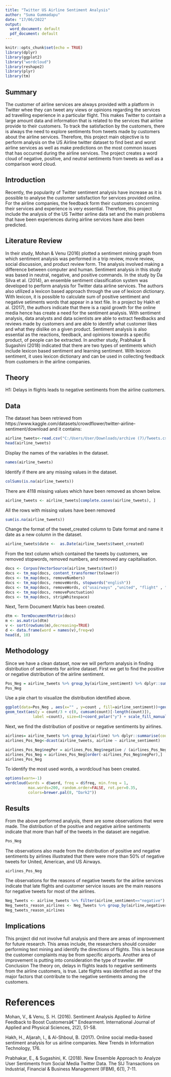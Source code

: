---
title: "Twitter US Airline Sentiment Analysis"
author: "Suma Gummadapu"
date: "17/06/2022"
output: 
  word_document: default
  pdf_document: default
---

```{r setup, include=FALSE}
knitr::opts_chunk$set(echo = TRUE)
library(dplyr)
library(ggplot2)
library("wordcloud")
library(reshape2)
library(plyr)
library(tm)

```

## Summary
The customer of airline services are always provided with a platform in Twitter whee they can tweet any views or opinions regarding the services ad travelling experience in a particular flight. This makes Twitter to contain a large amount data and information that is related to the services that airline provide to their customers. To track the satisfaction by the customers, there is always the need to explore sentiments from tweets made by customers about the airline services. Therefore, this project main objective is to perform analysis on the US Airline twitter dataset to find best and worst airline services as well as make predictions on the most common issues that has occurred during the airline services. The project creates a word cloud of negative, positive, and neutral sentiments from tweets as well as a comparison word cloud. 

## Introduction

Recently, the popularity of Twitter sentiment analysis have increase as it is possible to analyse the customer satisfaction for services provided online. For the airline companies, the feedback form their customers concerning their services and experience is very essential. Therefore, this project include the analysis of the US Twitter airline data set and the main problems that have been experiences during airline services have also been predicted. 

## Literature Review
In their study, Mohan & Venu (2016) plotted a sentiment mining graph from which sentiment analysis was performed in a trip review, movie review, social discussion, and product review form. The analysis involved making a difference between computer and human. Sentiment analysis in this study was based in neutral, negative, and positive commands. In the study by Da Silva et al. (2014), an ensemble sentiment classification system was developed to perform analysis for Twitter data airline services. The authors also utilized a lexicon based approach through the use of lexicon dictionary. With lexicon, it is possible to calculate sum of positive sentiment and negative setiments words that appear in a text file. 
In a project by Hakh et al. (2017), the authors indicate that there is a rapid growth for the online media hence has create a need for the sentiment analysis. With sentiment analysis, data analysts and data scientists are able to extract feedbacks and reviews made by customers and are able to identify what customer likes and what they dislike on a given product. Sentiment analysis is also essential as the reactions, feedback, and opinions towards a specific product, of people can be extracted. In another study, Prabhakar & Sugashini (2018) indicated that there are two types of sentiments which include lexicon based sentiment and learning sentiment. With lexicon sentiment, it uses lexicon dictionary and can be used in collecting feedback from customers in the airline companies. 

## Theory
H1: Delays in flights leads to negative sentiments from the airline customers. 


## Data

The dataset has been retrieved from https://www.kaggle.com/datasets/crowdflower/twitter-airline-sentiment/download and it contains:



```{r echo=FALSE}
airline_tweets<-read.csv("C:/Users/User/Downloads/archive (7)/Tweets.csv")
head(airline_tweets)

```
Display the names of the variables in the dataset.

```{r}
names(airline_tweets)
```
Identify if there are any missing values in the dataset.
```{r}
colSums(is.na(airline_tweets))
```
There are 4118 missing values which have been removed as shown below.
```{r}
airline_tweets <- airline_tweets[complete.cases(airline_tweets), ]

```

All the rows with missing values have been removed

```{r}
sum(is.na(airline_tweets))

```

Change the format of the tweet_created column to Date format and name it date as a new column in the dataset.
```{r}

airline_tweets$date <-  as.Date(airline_tweets$tweet_created)
```

From the text column which contained the tweets by customers, we removed stopwords, removed numbers, and removed any capitalisation.

```{r}
docs <- Corpus(VectorSource(airline_tweets$text))
docs <- tm_map(docs, content_transformer(tolower))
docs <- tm_map(docs, removeNumbers)
docs <- tm_map(docs, removeWords, stopwords("english"))
docs <- tm_map(docs, removeWords, c("usairways" ,"united", "flight" , "americanair" , "jetblue" , "southwestair")) 
docs <- tm_map(docs, removePunctuation)
docs <- tm_map(docs, stripWhitespace)

```
Next, Term Document Matrix has been created.
```{r}
dtm <- TermDocumentMatrix(docs)
m <- as.matrix(dtm)
v <- sort(rowSums(m),decreasing=TRUE)
d <- data.frame(word = names(v),freq=v)
head(d, 10)
```


## Methodology
Since we have a clean dataset, now we will perform analysis in finding distribution of sentiments for airline dataset. 
First we get to find the positive or negative distribution of the airline sentiment.


```{r}
Pos_Neg = airline_tweets %>% group_by(airline_sentiment) %>% dplyr::summarise(count = n())
Pos_Neg

```

Use a pie chart to visualize the distribution identified above.

```{r}
ggplot(data=Pos_Neg , aes(x="" , y=count , fill=airline_sentiment))+geom_bar(width=1,stat="identity")+
geom_text(aes(y = count/3 + c(0, cumsum(count)[-length(count)]), 
            label =count), size=4)+coord_polar("y") + scale_fill_manual(values=c("#ffbebe", "#fff9be", "#d4ffbe"))

```
Next, we find the distribution of positive or negative sentiments by airlines.


```{r echo=FALSE}
airlines= airline_tweets %>% group_by(airline) %>% dplyr::summarise(count=n())
airlines_Pos_Neg<-dcast(airline_tweets, airline ~ airline_sentiment)

```


```{r}
airlines_Pos_Neg$negPer = airlines_Pos_Neg$negative / (airlines_Pos_Neg$negative + airlines_Pos_Neg$positive + airlines_Pos_Neg$neutral)
airlines_Pos_Neg = airlines_Pos_Neg[order(-airlines_Pos_Neg$negPer),] 
airlines_Pos_Neg

```
To identify the most used words, a wordcloud has been created. 
```{r}
options(warn=-1)
wordcloud(words = d$word, freq = d$freq, min.freq = 1,
          max.words=200, random.order=FALSE, rot.per=0.35, 
          colors=brewer.pal(8, "Dark2"))
```



## Results

From the above performed analysis, there are some observations that were made.
The distribution of the positive and negative airline sentiments indicate that more than half of the tweets in the dataset are negative.

```{r echo=FALSE}
Pos_Neg
```
The observations also made from the distribution of positive and negative sentiments by airlines illustrated that there were more than 50% of negative tweets for United, American, and US Airways.

```{r echo=FALSE}
airlines_Pos_Neg

```

The observations for the reasons of negative tweets for the airline services indicate that late flights and customer service issues are the main reasons for negative tweets for most of the airlines. 

```{r}
Neg_Tweets <- airline_tweets %>% filter(airline_sentiment=="negative")
Neg_tweets_reason_airlines <- Neg_Tweets %>% group_by(airline,negativereason) %>% dplyr::summarise(count=n())%>% arrange(airline,desc(count))
Neg_tweets_reason_airlines
```

## Implications

This project did not involve full analysis and there are areas of improvement for future research. This areas include, the researchers should consider performing text mining and identify the directions of flights. This is because the customer complaints may be from specific airports. Another area of improvement is putting into consideration the type of traveller. 
## Conclusion
The theory on, delays in flights leads to negative sentiments from the airline customers, is true. Late flights was identified as one of the major factors that contribute to the negative sentiments among the customers. 

# References
Mohan, V., & Venu, S. H. (2016). Sentiment Analysis Applied to Airline Feedback to Boost Customersâ€™ Endearment. International Journal of Applied and Physical Sciences, 2(2), 51-58.

Hakh, H., Aljarah, I., & Al-Shboul, B. (2017). Online social media-based sentiment analysis for us airline companies. New Trends in Information Technology, 176.

Prabhakar, E., & Sugashini, K. (2018). New Ensemble Approach to Analyze User Sentiments from Social Media Twitter Data. The SIJ Transactions on Industrial, Financial & Business Management (IFBM), 6(1), 7-11.
